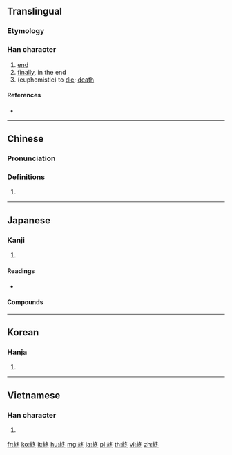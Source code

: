 {{character info/new}}
{{also|终}}
==Translingual==
===Etymology===
{{Han etyl}}
===Han character===
{{Han char|rn=120|rad=糸|as=05|sn=11|four=27933|canj=VFHEY|ids=⿰糹冬}}

# [[end]]
# [[finally]], in the end
# (euphemistic) to [[die]]; [[death]]

====References====
* {{Han ref|kx=0921.010|dkj=27372|dj=1353.090|hdz=53384.050|uh=7D42|ud=32066|bh=B2D7|bd=45783}}

----

==Chinese==
{{zh-forms|s=终}}

===Pronunciation===
{{zh-pron
|m=zhōng
|c=zung1
|h=pfs=chûng
|md=
|mn=chiong
|w=
|mc=y
|oc=y
|cat=
}}

===Definitions===
{{zh-hanzi}}

# {{rfdef|lang=zh}}

----

==Japanese==

===Kanji===
{{ja-kanji|grade=3|rs=糸05}}

# {{defn|lang=ja|sort=糸05}}

====Readings====
* {{ja-readings|goon=[[しゅ]] (shu)|kanon=[[しゅう]] (shū)|kun=[[おわる]] (owaru), [[おえる]] (oeru), [[しまう]] (shimau), [[つい]] (tsui)|nanori=}}

====Compounds====
{{der3
| {{ja-r|終局|しゅうきょく}}
| {{ja-r|終了|しゅうりょう}}
| {{ja-r|最終|さいしゅう}}
| {{ja-r|終日|しゅうじつ}}
| {{ja-r|終曲|しゅうきょく}}
| {{ja-r|終夜|しゅうや}}
| {{ja-r|終点|しゅうてん}}
| {{ja-r|終楽章|しゅうがくしょう}}
| {{ja-r|一部始終|いちぶしじゅう}}
| {{ja-r|終話|しゅうわ}}
| {{ja-r|年金終価率|ねんきんしゅうかりつ}}
| {{ja-r|終年|しゅうねん}}
| {{ja-r|複利終価率|ふくりしゅうかりつ}}
| {{ja-r|終止|しゅうし}}
}}

----

==Korean==

===Hanja===
{{ko-hanja|hangeul=종|eumhun=|rv=jong|mr=chong|y=cong}}

# {{defn|lang=ko|sort=糸05}}

----

==Vietnamese==

===Han character===
{{vi-hantu|[[chung]], [[chon]], [[giong]], [[trọn]], [[xông]]|rs=糸05}}

# {{defn|lang=vi|sort=糸05}}

[[fr:終]]
[[ko:終]]
[[it:終]]
[[hu:終]]
[[mg:終]]
[[ja:終]]
[[pl:終]]
[[th:終]]
[[vi:終]]
[[zh:終]]